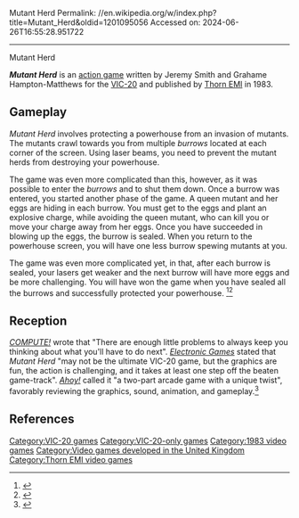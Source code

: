 Mutant Herd
Permalink: //en.wikipedia.org/w/index.php?title=Mutant_Herd&oldid=1201095056
Accessed on: 2024-06-26T16:55:28.951722



------
Mutant Herd
{{Short description|1983 video game}}
{{Infobox video game
|title = Mutant Herd
|image = CoverArtMutantHerdVideoGame.jpg
|caption = 
|developer = [[Thorn EMI]]
|publisher = [[Thorn EMI]]
|programmer = Grahame Hampton-Matthews
|designer = Jeremy Smith
|released = 1983
|genre = [[Action game|Action]]
|modes = [[Multiplayer video game|Multiplayer]]
|platforms = [[VIC-20]]
}}

'''''Mutant Herd''''' is an [[action game]] written by Jeremy Smith and Grahame Hampton-Matthews for the [[VIC-20]] and published by [[Thorn EMI]] in 1983.

==Gameplay==

''Mutant Herd'' involves protecting a powerhouse from an invasion of mutants.  The mutants crawl towards you from multiple ''burrows'' located at each corner of the screen. Using laser beams, you need to prevent the mutant herds from destroying your powerhouse.

The game was even more complicated than this, however, as it was possible to enter the ''burrows'' and to shut them down.  Once a burrow was entered, you started another phase of the game.  A queen mutant and her eggs are hiding in each burrow.  You must get to the eggs and plant an explosive charge, while avoiding the queen mutant, who can kill you or move your charge away from her eggs.  Once you have succeeded in blowing up the eggs, the burrow is sealed.  When you return to the powerhouse screen, you will have one less burrow spewing mutants at you.

The game was even more complicated yet, in that, after each burrow is sealed, your lasers get weaker and the next burrow will have more eggs and be more challenging.  You will have won the game when you have sealed all the burrows and successfully protected your powerhouse.
<ref name="COMPUTEMAG">{{cite news | url=https://archive.org/stream/1983-09-compute-magazine/Compute_Issue_040_1983_Sep#page/n191/mode/2up | title=Mutant Herd for the VIC | work=Compute! | date=September 1983 | accessdate=4 December 2013 | author=Roberts, Tony | pages=190–192}}</ref><ref name="EGMAG">{{cite news | url=https://archive.org/stream/electronic-games-magazine-1983-09/Electronic_Games_Issue_19_Vol_02_07_1983_Sep#page/n71/mode/2up | title=Mutant Herd | work=Electronic Games Magazine | date=September 1983 | accessdate=4 December 2013 | author=Komar, Charlene | pages=73–74}}</ref>

==Reception==
''[[Compute!|COMPUTE!]]'' wrote that "There are enough little problems to always keep you thinking about what you'll have to do next".{{r|COMPUTEMAG}} ''[[Electronic Games]]'' stated that ''Mutant Herd'' "may not be the ultimate VIC-20 game, but the graphics are fun, the action is challenging, and it takes at least one step off the beaten game-track".{{r|EGMAG}} ''[[Ahoy!]]'' called it "a two-part arcade game with a unique twist", favorably reviewing the graphics, sound, animation, and gameplay.<ref name="kevelson198402">{{cite news | url=https://archive.org/stream/Ahoy_Issue_02_1984-02_Ion_International_US#page/n55/mode/2up | title=Mutant Herd | work=Ahoy! | date=February 1984 | accessdate=27 June 2014 | author=Kevelson, Morton A. | pages=56–57}}</ref>

==References==
{{reflist}}

[[Category:VIC-20 games]]
[[Category:VIC-20-only games]]
[[Category:1983 video games]]
[[Category:Video games developed in the United Kingdom]]
[[Category:Thorn EMI video games]]